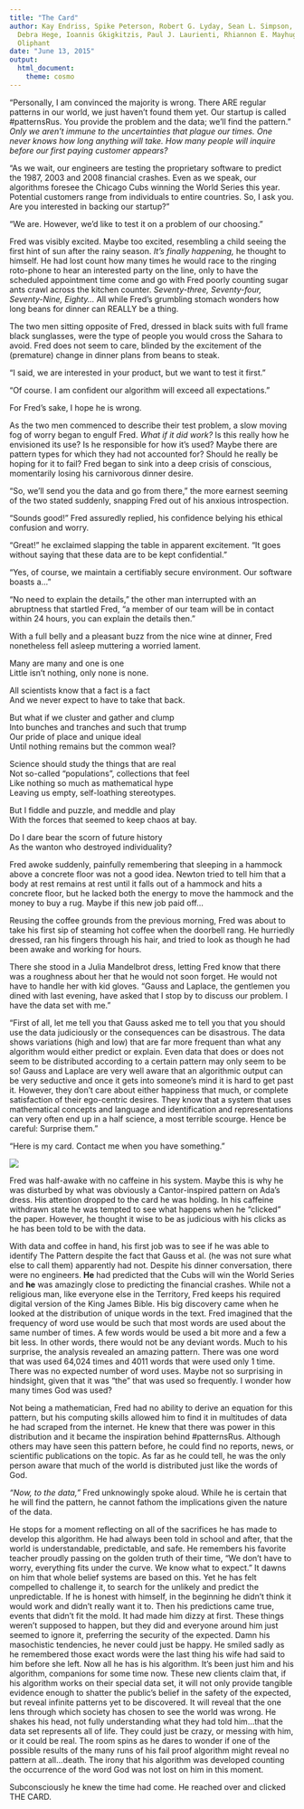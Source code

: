 ```yaml
---
title: "The Card"
author: Kay Endriss, Spike Peterson, Robert G. Lyday, Sean L. Simpson, Pranab Das,
  Debra Hege, Ioannis Gkigkitzis, Paul J. Laurienti, Rhiannon E. Mayhugh, and Michael
  Oliphant
date: "June 13, 2015"
output: 
  html_document: 
    theme: cosmo
---
```

“Personally, I am convinced the majority is wrong. There ARE regular patterns in our world, we just haven’t found them yet. Our startup is called #patternsRus. You provide the problem and the data; we’ll find the pattern.” _Only we aren't immune to the uncertainties that plague our times. One never knows how long anything will take. How many people will inquire before our first paying customer appears?_ 

“As we wait, our engineers are testing the proprietary software to predict the 1987, 2003 and 2008 financial crashes. Even as we speak, our algorithms foresee the Chicago Cubs winning the World Series this year. Potential customers range from individuals to entire countries. So, I ask you. Are you interested in backing our startup?” 

“We are. However, we’d like to test it on a problem of our choosing.” 

Fred was visibly excited. Maybe too excited, resembling a child seeing the first hint of sun after the rainy season. _It’s finally happening,_ he thought to himself. He had lost count how many times he would race to the ringing roto-phone to hear an interested party on the line, only to have the scheduled appointment time come and go with Fred poorly counting sugar ants crawl across the kitchen counter. _Seventy-three, Seventy-four, Seventy-Nine, Eighty…_ All while Fred’s grumbling stomach wonders how long beans for dinner can REALLY be a thing. 

The two men sitting opposite of Fred, dressed in black suits with full frame black sunglasses, were the type of people you would cross the Sahara to avoid. Fred does not seem to care, blinded by the excitement of the (premature) change in dinner plans from beans to steak. 

“I said, we are interested in your product, but we want to test it first.” 

“Of course. I am confident our algorithm will exceed all expectations.” 

For Fred’s sake, I hope he is wrong. 

As the two men commenced to describe their test problem, a slow moving fog of worry began to engulf Fred. _What if it did work?_ Is this really how he envisioned its use? Is he responsible for how it’s used? Maybe there are pattern types for which they had not accounted for? Should he really be hoping for it to fail? Fred began to sink into a deep crisis of conscious, momentarily losing his carnivorous dinner desire. 

“So, we’ll send you the data and go from there,” the more earnest seeming of the two stated suddenly, snapping Fred out of his anxious introspection. 

“Sounds good!” Fred assuredly replied, his confidence belying his ethical confusion and worry. 

“Great!” he exclaimed slapping the table in apparent excitement. “It goes without saying that these data are to be kept confidential.” 

“Yes, of course, we maintain a certifiably secure environment. Our software boasts a…” 

“No need to explain the details,” the other man interrupted with an abruptness that startled Fred, “a member of our team will be in contact within 24 hours, you can explain the details then.” 

With a full belly and a pleasant buzz from the nice wine at dinner, Fred nonetheless fell asleep muttering a worried lament.

Many are many and one is one   
Little isn’t nothing, only none is none. 

All scientists know that a fact is a fact   
And we never expect to have to take that back. 

But what if we cluster and gather and clump   
Into bunches and tranches and such that trump   
Our pride of place and unique ideal   
Until nothing remains but the common weal? 

Science should study the things that are real   
Not so-called “populations”, collections that feel   
Like nothing so much as mathematical hype   
Leaving us empty, self-loathing stereotypes. 

But I fiddle and puzzle, and meddle and play   
With the forces that seemed to keep chaos at bay. 

Do I dare bear the scorn of future history  
As the wanton who destroyed individuality? 

Fred awoke suddenly, painfully remembering that sleeping in a hammock above a concrete floor was not a good idea. Newton tried to tell him that a body at rest remains at rest until it falls out of a hammock and hits a concrete floor, but he lacked both the energy to move the hammock and the money to buy a rug. Maybe if this new job paid off… 

Reusing the coffee grounds from the previous morning, Fred was about to take his first sip of steaming hot coffee when the doorbell rang. He hurriedly dressed, ran his fingers through his hair, and tried to look as though he had been awake and working for hours. 

There she stood in a Julia Mandelbrot dress, letting Fred know that there was a roughness about her that he would not soon forget. He would not have to handle her with kid gloves. “Gauss and Laplace, the gentlemen you dined with last evening, have asked that I stop by to discuss our problem. I have the data set with me.” 

“First of all, let me tell you that Gauss asked me to tell you that you should use the data judiciously or the consequences can be disastrous. The data shows variations (high and low) that are far more frequent than what any algorithm would either predict or explain. Even data that does or does not seem to be distributed according to a certain pattern may only seem to be so! Gauss and Laplace are very well aware that an algorithmic output can be very seductive and once it gets into someone’s mind it is hard to get past it. However, they don’t care about either happiness that much, or complete satisfaction of their ego-centric desires. They know that a system that uses mathematical concepts and language and identification and representations can very often end up in a half science, a most terrible scourge. Hence be careful: Surprise them.” 

“Here is my card. Contact me when you have something.” 
<!--feeling brave and commenting out what works
<img src="https://github.com/ballykea/normal-card/blob/master/ada.jpg" alt="THE CARD" style="width: 200px;"/>
-->

![](https://github.com/ballykea/normal-card/blob/master/ada.jpg) 


Fred was half-awake with no caffeine in his system. Maybe this is why he was disturbed by what was obviously a Cantor-inspired pattern on Ada’s dress. His attention dropped to the card he was holding. In his caffeine withdrawn state he was tempted to see what happens when he “clicked” the paper. However, he thought it wise to be as judicious with his clicks as he has been told to be with the data. 

With data and coffee in hand, his first job was to see if he was able to identify The Pattern despite the fact that Gauss et al. (he was not sure what else to call them) apparently had not. Despite his dinner conversation, there were no engineers. **He** had predicted that the Cubs will win the World Series and **he** was amazingly close to predicting the financial crashes. While not a religious man, like everyone else in the Territory, Fred keeps his required digital version of the King James Bible. His big discovery came when he looked at the distribution of unique words in the text. Fred imagined that the frequency of word use would be such that most words are used about the same number of times. A few words would be used a bit more and a few a bit less. In other words, there would not be any deviant words. Much to his surprise, the analysis revealed an amazing pattern. There was one word that was used 64,024 times and 4011 words that were used only 1 time. There was no expected number of word uses. Maybe not so surprising in hindsight, given that it was “the” that was used so frequently. I wonder how many times God was used? 

Not being a mathematician, Fred had no ability to derive an equation for this pattern, but his computing skills allowed him to find it in multitudes of data he had scraped from the internet. He knew that there was power in this distribution and it became the inspiration behind #patternsRus. Although others may have seen this pattern before, he could find no reports, news, or scientific publications on the topic. As far as he could tell, he was the only person aware that much of the world is distributed just like the words of God. 

_“Now, to the data,”_ Fred unknowingly spoke aloud. While he is certain that he will find the pattern, he cannot fathom the implications given the nature of the data. 

He stops for a moment reflecting on all of the sacrifices he has made to develop this algorithm. He had always been told in school and after, that the world is understandable, predictable, and safe. He remembers his favorite teacher proudly passing on the golden truth of their time, “We don’t have to worry, everything fits under the curve. We know what to expect.” It dawns on him that whole belief systems are based on this. Yet he has felt compelled to challenge it, to search for the unlikely and predict the unpredictable. If he is honest with himself, in the beginning he didn’t think it would work and didn’t really want it to. Then his predictions came true, events that didn’t fit the mold. It had made him dizzy at first.  These things weren’t supposed to happen, but they did and everyone around him just seemed to ignore it, preferring the security of the expected.  Damn his masochistic tendencies, he never could just be happy. He smiled sadly as he remembered those exact words were the last thing his wife had said to him before she left. Now all he has is his algorithm. It’s been just him and his algorithm, companions for some time now. These new clients claim that, if his algorithm works on their special data set, it will not only provide tangible evidence enough to shatter the public’s belief in the safety of the expected, but reveal infinite patterns yet to be discovered. It will reveal that the one lens through which society has chosen to see the world was wrong. He shakes his head, not fully understanding what they had told him…that the data set represents all of life. They could just be crazy, or messing with him, or it could be real. The room spins as he dares to wonder if one of the possible results of the many runs of his fail proof algorithm might reveal no pattern at all…death. The irony that his algorithm was developed counting the occurrence of the word God was not lost on him in this moment. 

Subconsciously he knew the time had come. He reached over and clicked THE CARD. 


